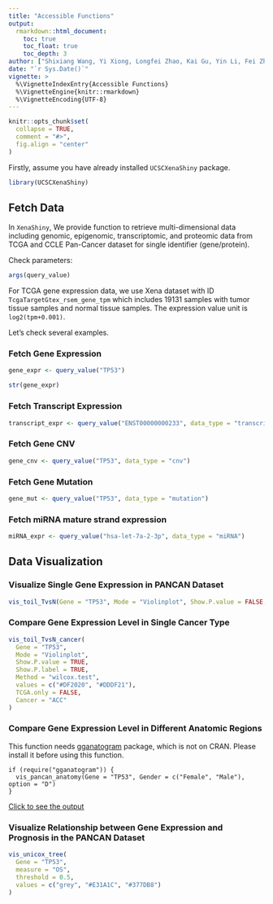 ```yaml
---
title: "Accessible Functions"
output: 
  rmarkdown::html_document:
    toc: true
    toc_float: true
    toc_depth: 3
author: ["Shixiang Wang, Yi Xiong, Longfei Zhao, Kai Gu, Yin Li, Fei Zhao"]
date: "`r Sys.Date()`"
vignette: >
  %\VignetteIndexEntry{Accessible Functions}
  %\VignetteEngine{knitr::rmarkdown}
  %\VignetteEncoding{UTF-8}
---
```


```r
knitr::opts_chunk$set(
  collapse = TRUE,
  comment = "#>",
  fig.align = "center"
)
```

Firstly, assume you have already installed `UCSCXenaShiny` package.

```r
library(UCSCXenaShiny)
```

## Fetch Data

In `XenaShiny`, We provide function to retrieve multi-dimensional data including genomic, epigenomic, transcriptomic, and proteomic data from TCGA and CCLE Pan-Cancer dataset for single identifier (gene/protein).

Check parameters:

```r
args(query_value)
```

For TCGA gene expression data, we use Xena dataset with ID `TcgaTargetGtex_rsem_gene_tpm` which includes 19131 samples with tumor tissue samples and normal tissue samples. The expression value unit is `log2(tpm+0.001)`.

Let's check several examples.

### Fetch Gene Expression

```r
gene_expr <- query_value("TP53")
```

```r
str(gene_expr)
```

### Fetch Transcript Expression

```r
transcript_expr <- query_value("ENST00000000233", data_type = "transcript")
```

### Fetch Gene CNV

```r
gene_cnv <- query_value("TP53", data_type = "cnv")
```

### Fetch Gene Mutation

```r
gene_mut <- query_value("TP53", data_type = "mutation")
```

### Fetch miRNA mature strand expression

```r
miRNA_expr <- query_value("hsa-let-7a-2-3p", data_type = "miRNA")
```

## Data Visualization

### Visualize Single Gene Expression in PANCAN Dataset

```r
vis_toil_TvsN(Gene = "TP53", Mode = "Violinplot", Show.P.value = FALSE, Show.P.label = FALSE)
```

### Compare Gene Expression Level in Single Cancer Type

```r
vis_toil_TvsN_cancer(
  Gene = "TP53",
  Mode = "Violinplot",
  Show.P.value = TRUE,
  Show.P.label = TRUE,
  Method = "wilcox.test",
  values = c("#DF2020", "#DDDF21"),
  TCGA.only = FALSE,
  Cancer = "ACC"
)
```

### Compare Gene Expression Level in Different Anatomic Regions

This function needs [gganatogram](https://github.com/jespermaag/gganatogram) package, which is not on CRAN. Please install it before using this function.


```
if (require("gganatogram")) {
  vis_pancan_anatomy(Gene = "TP53", Gender = c("Female", "Male"), option = "D")
}
```

[Click to see the output](https://gitee.com/ShixiangWang/ImageCollection/raw/master/png/20210322130516.png)

### Visualize Relationship between Gene Expression and Prognosis in the PANCAN Dataset

```r
vis_unicox_tree(
  Gene = "TP53",
  measure = "OS",
  threshold = 0.5,
  values = c("grey", "#E31A1C", "#377DB8")
)
```
